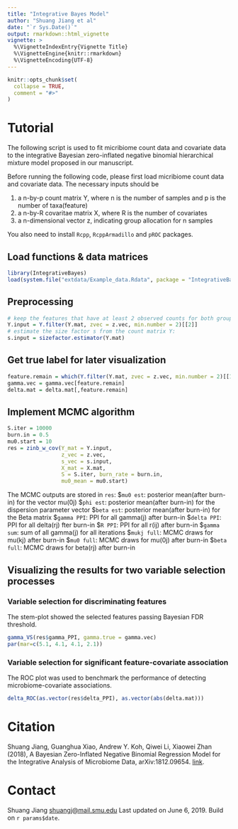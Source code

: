 ```yaml
---
title: "Integrative Bayes Model"
author: "Shuang Jiang et al"
date: "`r Sys.Date()`"
output: rmarkdown::html_vignette
vignette: >
  %\VignetteIndexEntry{Vignette Title}
  %\VignetteEngine{knitr::rmarkdown}
  %\VignetteEncoding{UTF-8}
---
```


 ```r
 knitr::opts_chunk$set(
   collapse = TRUE,
   comment = "#>"
 )
 ```
# Tutorial

The following script is used to fit micribiome count data and covariate data to the 
integrative Bayesian zero-inflated negative binomial hierarchical mixture model 
proposed in our manuscript.

Before running the following code, please first load micribiome count data and covariate data.
The necessary inputs should be

1. a n-by-p count matrix Y, where n is the number of samples and p is the number 
of taxa(feature)
2. a n-by-R covaritae matrix X, where R is the number of covariates
3. a n-dimensional vector z, indicating group allocation for n samples

You also need to install `Rcpp`, `RcppArmadillo` and `pROC` packages.

##  Load functions & data matrices
```r
library(IntegrativeBayes)
load(system.file("extdata/Example_data.Rdata", package = "IntegrativeBayes"));
```

## Preprocessing
```r
# keep the features that have at least 2 observed counts for both groups:
Y.input = Y.filter(Y.mat, zvec = z.vec, min.number = 2)[[2]]
# estimate the size factor s from the count matrix Y:
s.input = sizefactor.estimator(Y.mat)
```

## Get true label for later visualization
```r
feature.remain = which(Y.filter(Y.mat, zvec = z.vec, min.number = 2)[[1]] == 1)
gamma.vec = gamma.vec[feature.remain]
delta.mat = delta.mat[,feature.remain]
```

## Implement MCMC algorithm
```r
S.iter = 10000
burn.in = 0.5
mu0.start = 10
res = zinb_w_cov(Y_mat = Y.input,
                 z_vec = z.vec, 
                 s_vec = s.input,
                 X_mat = X.mat,
                 S = S.iter, burn_rate = burn.in,
                 mu0_mean = mu0.start)
```

The MCMC outputs are stored in `res`:
    $`mu0 est`: posterior mean(after burn-in) for the vector mu(0j)
    $`phi est`: posterior mean(after burn-in) for the dispersion parameter vector
    $`beta est`: posterior mean(after burn-in) for the Beta matrix
    $`gamma PPI`: PPI for all gamma(j) after burn-in
    $`delta PPI`: PPI for all delta(rj) fter burn-in
    $`R PPI`: PPI for all r(ij) after burn-in
    $`gamma sum`: sum of all gamma(j) for all iterations
    $`mukj full`: MCMC draws for mu(kj) after burn-in
    $`mu0 full`: MCMC draws for mu(0j) after burn-in
    $`beta full`: MCMC draws for beta(rj) after burn-in

## Visualizing the results for two variable selection processes

### Variable selection for discriminating features

The stem-plot showed the selected features passing Bayesian FDR threshold.

```r
gamma_VS(res$gamma_PPI, gamma.true = gamma.vec)
par(mar=c(5.1, 4.1, 4.1, 2.1))
```

### Variable selection for significant feature-covariate association

The ROC plot was used to benchmark the performance of detecting microbiome-covariate associations.

```r
delta_ROC(as.vector(res$delta_PPI), as.vector(abs(delta.mat)))
```


# Citation

Shuang Jiang, Guanghua Xiao, Andrew Y. Koh, Qiwei Li, Xiaowei Zhan (2018), A Bayesian Zero-Inflated Negative Binomial Regression Model for the Integrative Analysis of Microbiome Data, arXiv:1812.09654. [link](https://arxiv.org/pdf/1812.09654).

# Contact 

Shuang Jiang <shuangj@mail.smu.edu>
Last updated on June 6, 2019. Build on `r params$date`.

